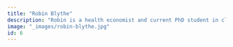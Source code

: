 ```yaml
---
title: "Robin Blythe"
description: "Robin is a health economist and current PhD student in clinical informatics/biostatistics. His work focuses on clinical prediction model development, validation and implementation in large datasets. He has been a health economist since 2016, with a research interest in simulation modelling, health policy, and statistical methods."
image: "_images/robin-blythe.jpg"
id: 6
---
```


